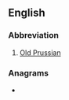 ==English==

===Abbreviation===
{{rfc-header|Abbreviation}}
{{head|en|abbreviation}}

# [[Old Prussian]]

===Anagrams===
* {{anagrams|en|a=oprssu|Prusso-}}